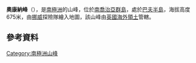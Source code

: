 {{Coord|54|16|S|36|19|W||display=title}}

'''奧康納峰'''（{{lang-en|O'Connor Peak}}），是[[南極洲|南極洲]]的山峰，位於[[南喬治亞群島|南喬治亞群島]]，處於[[巴夫半島|巴夫半島]]，海拔高度675米，由[[挪威|挪威]]探險隊繪入地圖，該山峰由[[英國海外領土|英國海外領土]]管轄。

==參考資料==
{{usgs-gazetteer}}

{{Antarctica-geo-stub}}
[[Category:南極洲山峰|Category:南極洲山峰]]